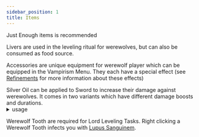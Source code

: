 ```yaml
---
sidebar_position: 1
title: Items
---
```



Just Enough items is recommended

<Item title="Liver" img={liverImage} source={liverSource}>
    Livers are used in the leveling ritual for werewolves, but can also be consumed as food source.
</Item>

<Items title="Accessories" img={accessoriesImages} source={accessoriesSource}>

Accessories are unique equipment for werewolf player which can be equipped in the Vampirism Menu. They each have a special effect (see [Refinements](./refinements.mdx) for more information about these effects)
</Items>

<Items title="Silver Tools" img={silverToolImages} source={silverToolSource()}/>

<Item title="Silver Ingot" img={silverIngotImage} source={silverIngotSource()}/>

<Item title="Silver Nugget" img={silverIngotImage} source={silverNuggetCrafting}/>
<Item title="Plant Oil" img={plantOilImage} source={plantOilBrewing}/>
<Item title="Silver Oil" img={silverOilImage} source={silverOilSource()}>
    Silver Oil can be applied to Sword to increase their damage against werewolves. It comes in two variants which have different damage boosts and durations.
    <details><summary>usage</summary>
        <img src="https://i.ibb.co/CsTj8ZM/silver-apply.png" alt="silver-apply" border="0" width="500"/>
    </details>
</Item>
<Item title="Werewolf Tooth" img={werewolfToothImage} source={werewolfToothSource}>

Werewolf Tooth are required for Lord Leveling Tasks.
Right clicking a Werewolf Tooth infects you with [Lupus Sanguinem](./effects.mdx#lupus-sanguinem).
</Item>
<Item title="Strange Injection" img={strangeInjectionImage} source={strangeInjectionSource}/>
<Item title="Cracked Bone" img={crackedBoneImage} source={crackedBoneSource} />
    <Items title="Minion Charms" img={minionCharmTextures} source={minionCharmSource}/>
